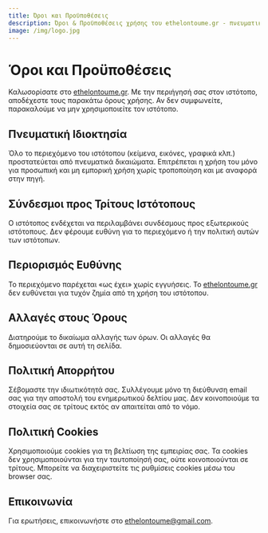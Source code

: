 ```yaml
---
title: Όροι και Προϋποθέσεις
description: Όροι & Προϋποθέσεις χρήσης του ethelontoume.gr - πνευματική ιδιοκτησία, σύνδεσμοι τρίτων, περιορισμός ευθύνης, αλλαγές όρων, πολιτική απορρήτου & cookies, επικοινωνία
image: /img/logo.jpg
---
```


# Όροι και Προϋποθέσεις

Καλωσορίσατε στο [ethelontoume.gr](https://ethelontoume.gr). Με την περιήγησή σας στον ιστότοπο, αποδέχεστε τους παρακάτω όρους χρήσης. Αν δεν συμφωνείτε, παρακαλούμε να μην χρησιμοποιείτε τον ιστότοπο.

## Πνευματική Ιδιοκτησία
Όλο το περιεχόμενο του ιστότοπου (κείμενα, εικόνες, γραφικά κλπ.) προστατεύεται από πνευματικά δικαιώματα. Επιτρέπεται η χρήση του μόνο για προσωπική και μη εμπορική χρήση χωρίς τροποποίηση και με αναφορά στην πηγή.

## Σύνδεσμοι προς Τρίτους Ιστότοπους
Ο ιστότοπος ενδέχεται να περιλαμβάνει συνδέσμους προς εξωτερικούς ιστότοπους. Δεν φέρουμε ευθύνη για το περιεχόμενο ή την πολιτική αυτών των ιστότοπων.

## Περιορισμός Ευθύνης
Το περιεχόμενο παρέχεται «ως έχει» χωρίς εγγυήσεις. Το [ethelontoume.gr](https://ethelontoume.gr) δεν ευθύνεται για τυχόν ζημία από τη χρήση του ιστότοπου.

## Αλλαγές στους Όρους
Διατηρούμε το δικαίωμα αλλαγής των όρων. Οι αλλαγές θα δημοσιεύονται σε αυτή τη σελίδα.

## Πολιτική Απορρήτου
Σέβομαστε την ιδιωτικότητά σας. Συλλέγουμε μόνο τη διεύθυνση email σας για την αποστολή του ενημερωτικού δελτίου μας. Δεν κοινοποιούμε τα στοιχεία σας σε τρίτους εκτός αν απαιτείται από το νόμο.

## Πολιτική Cookies
Χρησιμοποιούμε cookies για τη βελτίωση της εμπειρίας σας. Τα cookies δεν χρησιμοποιούνται για την ταυτοποίησή σας, ούτε κοινοποιούνται σε τρίτους. Μπορείτε να διαχειριστείτε τις ρυθμίσεις cookies μέσω του browser σας.

## Επικοινωνία
Για ερωτήσεις, επικοινωνήστε στο [ethelontoume@gmail.com](mailto:ethelontoume@gmail.com).
